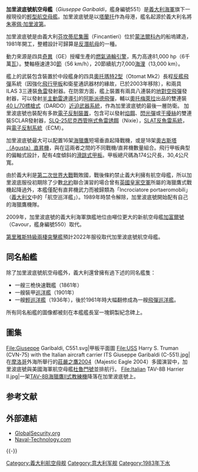 {{noteTA
|1=zh-tw:奇異;zh-cn:通用电气;
|2=zh-tw:航艦;zh-cn:航母;
}}
{{軍艦模板
|名稱=加里波底號航空母艦 
|名稱2= 
|圖片=[[File:ITS_Giuseppe_Garibaldi_(C_551).jpg|290px]]
|照片說明=
|圖片2= 
|照片說明2= 
|艦種= [[航空母艦|航空母艦]]
|艦級= 加里波底級
|製造= [[芬坎蒂尼集團|芬坎蒂尼集團]]
|次型= 第里雅斯特級
|下訂=  
|動工= 1981年3月
|下水= 1983年6月11日
|服役= 1985年9月30日 
|退役= 预计2022年
|結局= 
|除籍= 
|狀態= 現役 
|排水= 
|基準= 10,100噸
|滿載= 13,850噸<br />14,150噸（2003年中期壽命升級後）
|長度= 180.2 m
|闊度= 33.4 m
|吃水= 7.5 m
|飛行= 
|極速= 30節
|鍋爐= 
|引擎= [[通用電氣LM2500燃氣輪機|LM2500-30燃氣渦輪發動機]]四具<br />輔助柴油發電機6具
|出力= 82,000匹馬力
|續航= 7,000[[海浬|海浬]]（20節狀態）
|乘員= 630人<br />（指揮中心100人、飛行機務員100人）
|裝甲= 
|艦載機=[[AV-8攻擊機|海獵鷹]][[攻击机|攻击机]]16架<br />或[[SH-3海王直昇機|SH-3]][[反潛直昇機|反潛直昇機]]18架
|射控裝置=
|偵搜設備=MM/SPS-768（RAN 3L）長程雷達<br />SPS-774 (RAN-10S）預警雷達<br />AN/SPS-52C 預警雷達<br />SPS-702 CORA 海面搜索雷達<br />SPN-749 導航雷達<br />SPN-728 近距雷達<br />RTN-30 火控雷達<br />RTN-10X 火控雷達<br />DE 1160 LF 聲納
|電戰系統= SLQ-732 干擾系統<br />SCLAR 誘餌發射器<br />SLAT 反魚雷系統<br />SLQ-25 拖式魚雷誘餌
|裝備= 2 × Mk 29[[AIM-7麻雀飛彈|海麻雀]]／[[阿斯派德飛彈|阿斯派德]]飛彈<br />3 × 雙連裝[[波佛斯40公釐高射砲|40 L/70]][[標槍式近迫武器系統|標槍]][[近迫武器系統|近迫武器系統]]<br />2 × 324 mm三連裝魚雷<br />4 × Otomat Mk 2長程反艦飛彈（已拆卸）
}}

'''加里波底號航空母艦'''（''Giuseppe Garibaldi''，艦身編號551）是[[義大利海軍|義大利海軍]]旗下一艘現役的[[輕型航空母艦|輕型航空母艦]]。加里波底號是以[[塔蘭托|塔蘭托]]作為母港，艦名起源於義大利名將[[朱塞佩·加里波第|朱塞佩·加里波第]]。

加里波底號是由義大利[[芬坎蒂尼集團|芬坎蒂尼集團]]（Fincantieri）位於[[蒙法爾科內|蒙法爾科內]]的船塢建造，1981年開工，整體設計可歸算是[[反潛航空母艦|反潛航母]]的一種。 

動力來源是四具[[通用電氣|奇異]]（GE）授權生產的[[燃氣渦輪引擎|燃氣渦輪引擎]]，馬力高達81,000 hp（6千萬[[瓦特|瓦]]）。雙軸極速達30[[節|節]]（56 km/h），20節續航力7,000[[海浬|海浬]]（13,000 km）。

艦上的武裝包含裝置於中段艦身的四具[[奧托瑪特反艦飛彈|奧托瑪特2型]]（Otomat Mk2）長程[[艦對艦飛彈|反艦飛彈]]系統（因強化[[飛行甲板|飛行甲板]]和衛星通訊器材的緣故，已於2003年移除），和兩具ILAS 3三連裝[[魚雷|魚雷]]發射器。在防禦方面，艦上裝置有兩具八連裝的[[地對空飛彈|地對空飛彈]]發射器，可以發射[[半主動雷達導引|半主動雷達導引]]的[[阿斯派德飛彈|阿斯派德飛彈]]，輔以[[奧托梅萊拉|奧托梅萊拉]]出品的雙連裝[[波佛斯40公釐高射砲|40 L/70]][[標槍式近迫武器系統|標槍式]]（DARDO）[[近迫武器系統|近迫武器系統]]，作為加里波底號的最後一層防衛。 加里波底號也裝配有多款[[電子反制裝置|電子反制裝置]]，包含可以發射[[焰餌|焰餌]]、[[閃光彈|閃光彈]]或[[干擾絲|干擾絲]]的雙連裝SCLAR發射器，[[AN/SLQ-25|SLQ-25尼克西管拖式魚雷誘餌]]（Nixie），[[SLAT反魚雷系統|SLAT反魚雷系統]]，與[[電子反制系統|電子反制系統]]（ECM）。

加里波底號最大可以配置16架[[海獵鷹|海獵鷹]]短場垂直起降戰機，或是18架[[奧古斯塔A129野馬直升機|奧古斯塔（Agusta）直昇機]]，與在這兩者之間的不同戰機/直昇機數量組合。飛行甲板典型的偏軸式設計，配有4度傾斜的[[滑跳起飛甲板|滑跳式甲板]]。甲板總尺碼為174公尺長，30,4公尺寬。

由於義大利是[[第二次世界大戰|第二次世界大戰]]戰敗國，戰後條約禁止義大利擁有航空母艦，所以加里波底服役初期除了少數[[北約|北約]]聯合演習的場合曾有[[英國皇家空軍|英國皇家空軍]]所屬的海獵鷹式戰機起降過外，本艦僅配有直昇機武力而被歸類為「Incrociatore portaeromobili」（[[義大利文|義大利文]]中的「航空巡洋艦」）。1989年時禁令解除，加里波底號開始配有自己的海獵鷹機隊。

2009年，加里波底號的義大利海軍旗艦地位由噸位更大的新航空母艦[[加富爾號航空母艦|加富爾號]]（Cavour，艦身編號550）取代。

[[第里雅斯特級兩棲突擊艦|第里雅斯特級兩棲突擊艦]]預計2022年服役取代加里波底號航空母艦。

== 同名船艦 ==
除了加里波底號航空母艦外，義大利還曾擁有過下述的同名艦隻：
* 一艘三桅快速戰艦（1861年）
* 一艘裝甲[[巡洋艦|巡洋艦]]（1901年）
* 一艘[[加里波底號巡洋艦|輕巡洋艦]]（1936年），後於1961年時大幅翻修成為一艘[[飛彈巡洋艦|飛彈巡洋艦]]。
所有同名船艦的圖像都被刻在本艦艦長室一塊銅製紀念碑上。

== 圖集 ==
<gallery>
File:Giuseppe Garibaldi, C551.svg|甲板平面圖
File:USS Harry S. Truman (CVN-75) with the Italian aircraft carrier ITS Giuseppe Garibaldi (C-551).jpg|在[[摩洛哥|摩洛哥]]外海所舉行的[[莊嚴之鷹|莊嚴之鷹2004]]（Majestic Eagle 2004）多國演習中，加里波底號與美國海軍航空母艦[[杜魯門號航空母艦|杜魯門號]]並排航行。
File:Italian TAV-8B Harrier II.jpg|一架[[AV-8攻擊機|TAV-8B海獵鷹II式教練機]]降落在加里波底號上。
</gallery>

== 参考文献 ==
{{Reflist}}

== 外部連結 ==
* [http://www.globalsecurity.org/military/world/europe/garibaldi.htm GlobalSecurity.org]{{Wayback|url=http://www.globalsecurity.org/military/world/europe/garibaldi.htm |date=20141129021648 }}
* [http://www.naval-technology.com/projects/garibaldi/ Naval-Technology.com]{{Wayback|url=http://www.naval-technology.com/projects/garibaldi/ |date=20090601164440 }}

{{-}}
{{現役航空母艦}}
{{Ship classes of the Marina Militare}}
{{意大利航空母艦}}

{{DEFAULTSORT:Giuseppe Garibaldi}}
[[Category:義大利航空母舰|Category:義大利航空母舰]]
[[Category:意大利军舰|Category:意大利军舰]]
[[Category:1983年下水|Category:1983年下水]]